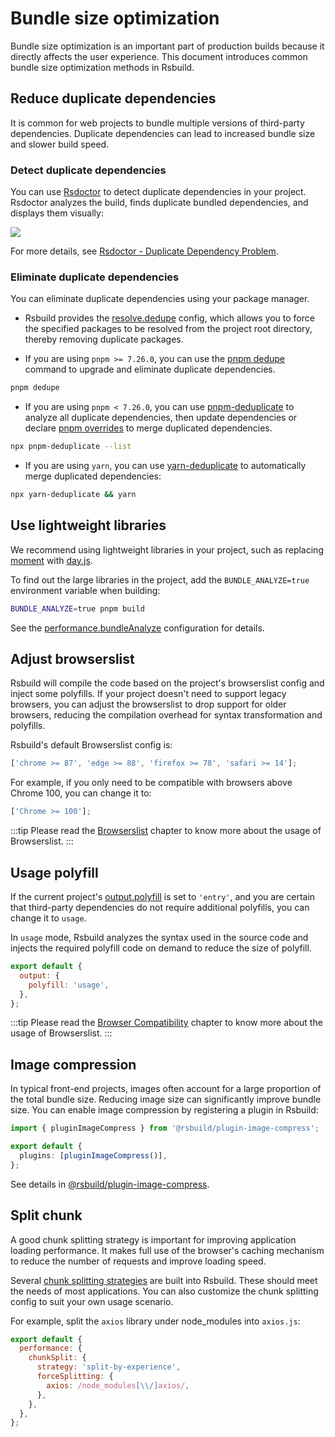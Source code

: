 # Bundle size optimization

Bundle size optimization is an important part of production builds because it directly affects the user experience. This document introduces common bundle size optimization methods in Rsbuild.

## Reduce duplicate dependencies

It is common for web projects to bundle multiple versions of third-party dependencies. Duplicate dependencies can lead to increased bundle size and slower build speed.

### Detect duplicate dependencies

You can use [Rsdoctor](https://rsdoctor.rs) to detect duplicate dependencies in your project. Rsdoctor analyzes the build, finds duplicate bundled dependencies, and displays them visually:

![](https://assets.rspack.rs/rsbuild/assets/rsdoctor-duplicated-packages.png)

For more details, see [Rsdoctor - Duplicate Dependency Problem](https://rsdoctor.rs/blog/topic/duplicate-pkg-problem).

### Eliminate duplicate dependencies

You can eliminate duplicate dependencies using your package manager.

- Rsbuild provides the [resolve.dedupe](/config/resolve/dedupe) config, which allows you to force the specified packages to be resolved from the project root directory, thereby removing duplicate packages.

- If you are using `pnpm >= 7.26.0`, you can use the [pnpm dedupe](https://pnpm.io/cli/dedupe) command to upgrade and eliminate duplicate dependencies.

```bash
pnpm dedupe
```

- If you are using `pnpm < 7.26.0`, you can use [pnpm-deduplicate](https://github.com/ocavue/pnpm-deduplicate) to analyze all duplicate dependencies, then update dependencies or declare [pnpm overrides](https://pnpm.io/package_json#pnpmoverrides) to merge duplicated dependencies.

```bash
npx pnpm-deduplicate --list
```

- If you are using `yarn`, you can use [yarn-deduplicate](https://github.com/scinos/yarn-deduplicate) to automatically merge duplicated dependencies:

```bash
npx yarn-deduplicate && yarn
```

## Use lightweight libraries

We recommend using lightweight libraries in your project, such as replacing [moment](https://momentjs.com/) with [day.js](https://day.js.org/).

To find out the large libraries in the project, add the `BUNDLE_ANALYZE=true` environment variable when building:

```bash
BUNDLE_ANALYZE=true pnpm build
```

See the [performance.bundleAnalyze](/config/performance/bundle-analyze) configuration for details.

## Adjust browserslist

Rsbuild will compile the code based on the project's browserslist config and inject some polyfills. If your project doesn't need to support legacy browsers, you can adjust the browserslist to drop support for older browsers, reducing the compilation overhead for syntax transformation and polyfills.

Rsbuild's default Browserslist config is:

```js
['chrome >= 87', 'edge >= 88', 'firefox >= 78', 'safari >= 14'];
```

For example, if you only need to be compatible with browsers above Chrome 100, you can change it to:

```js
['Chrome >= 100'];
```

:::tip
Please read the [Browserslist](/guide/advanced/browserslist) chapter to know more about the usage of Browserslist.
:::

## Usage polyfill

If the current project's [output.polyfill](/config/output/polyfill) is set to `'entry'`, and you are certain that third-party dependencies do not require additional polyfills, you can change it to `usage`.

In `usage` mode, Rsbuild analyzes the syntax used in the source code and injects the required polyfill code on demand to reduce the size of polyfill.

```js
export default {
  output: {
    polyfill: 'usage',
  },
};
```

:::tip
Please read the [Browser Compatibility](/guide/advanced/browser-compatibility) chapter to know more about the usage of Browserslist.
:::

## Image compression

In typical front-end projects, images often account for a large proportion of the total bundle size. Reducing image size can significantly improve bundle size. You can enable image compression by registering a plugin in Rsbuild:

```ts title="rsbuild.config.ts"
import { pluginImageCompress } from '@rsbuild/plugin-image-compress';

export default {
  plugins: [pluginImageCompress()],
};
```

See details in [@rsbuild/plugin-image-compress](https://github.com/rspack-contrib/rsbuild-plugin-image-compress).

## Split chunk

A good chunk splitting strategy is important for improving application loading performance. It makes full use of the browser's caching mechanism to reduce the number of requests and improve loading speed.

Several [chunk splitting strategies](/guide/optimization/code-splitting) are built into Rsbuild. These should meet the needs of most applications. You can also customize the chunk splitting config to suit your own usage scenario.

For example, split the `axios` library under node_modules into `axios.js`:

```js
export default {
  performance: {
    chunkSplit: {
      strategy: 'split-by-experience',
      forceSplitting: {
        axios: /node_modules[\\/]axios/,
      },
    },
  },
};
```
